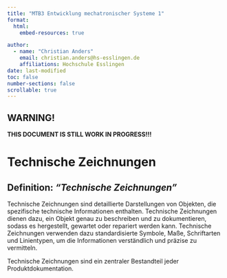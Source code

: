 ```yaml
---
title: "MTB3 Entwicklung mechatronischer Systeme 1"
format:
  html:
    embed-resources: true

author:
  - name: "Christian Anders"
    email: christian.anders@hs-esslingen.de
    affiliations: Hochschule Esslingen
date: last-modified
toc: false
number-sections: false
scrollable: true
---
```




<!-- -------------------------------------------------------------------------

                       Callout !!! WARNING !!!

-------------------------------------------------------------------------- -->
::: {.callout-warning}
## WARNING!
**THIS DOCUMENT IS STILL WORK IN PROGRESS!!!**
:::

<!-- -------------------------------------------------------------------------

                       Technische Zeichnungen

-------------------------------------------------------------------------- -->

# Technische Zeichnungen


::: {.callout-tip}
## Definition: *"Technische Zeichnungen"*
Technische Zeichnungen sind detaillierte Darstellungen von Objekten, die spezifische technische Informationen enthalten. Technische Zeichnungen dienen dazu, ein Objekt genau zu beschreiben und zu dokumentieren, sodass es hergestellt, gewartet oder repariert werden kann. Technische Zeichnungen verwenden dazu standardisierte Symbole, Maße, Schriftarten und Linientypen, um die Informationen verständlich und präzise zu vermitteln. 
:::

Technische Zeichnungen sind ein zentraler Bestandteil jeder Produktdokumentation.